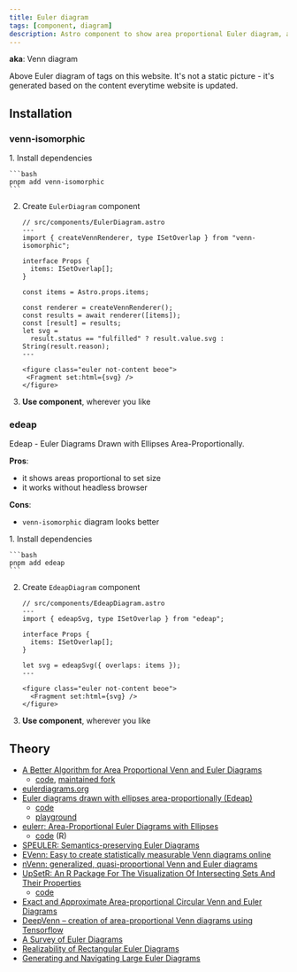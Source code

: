 ```yaml
---
title: Euler diagram
tags: [component, diagram]
description: Astro component to show area proportional Euler diagram, aka Venn diagram. Useful to visualize intersection of sets
---
```



<EulerTagsDiagram />

**aka**: Venn diagram

Above Euler diagram of tags on this website. It's not a static picture - it's generated based on the content everytime website is updated.

## Installation


### venn-isomorphic

<Steps>
1. Install dependencies

    ```bash
    pnpm add venn-isomorphic
    ```

2. Create `EulerDiagram` component

   ```astro
   // src/components/EulerDiagram.astro
   ---
   import { createVennRenderer, type ISetOverlap } from "venn-isomorphic";

   interface Props {
     items: ISetOverlap[];
   }

   const items = Astro.props.items;

   const renderer = createVennRenderer();
   const results = await renderer([items]);
   const [result] = results;
   let svg =
     result.status == "fulfilled" ? result.value.svg : String(result.reason);
   ---

   <figure class="euler not-content beoe">
    <Fragment set:html={svg} />
   </figure>
   ```

3. **Use component**, wherever you like

</Steps>

### edeap


<EdeapTagsDiagram />

Edeap - Euler Diagrams Drawn with Ellipses Area-Proportionally.

**Pros**:

- it shows areas proportional to set size
- it works without headless browser

**Cons**:

- `venn-isomorphic` diagram looks better

<Steps>
1. Install dependencies

    ```bash
    pnpm add edeap
    ```

2. Create `EdeapDiagram` component

   ```astro
   // src/components/EdeapDiagram.astro
   ---
   import { edeapSvg, type ISetOverlap } from "edeap";

   interface Props {
     items: ISetOverlap[];
   }

   let svg = edeapSvg({ overlaps: items });
   ---

   <figure class="euler not-content beoe">
     <Fragment set:html={svg} />
   </figure>
   ```

3. **Use component**, wherever you like

</Steps>

## Theory

- [A Better Algorithm for Area Proportional Venn and Euler Diagrams](https://www.benfrederickson.com/better-venn-diagrams/)
  - [code](https://github.com/benfred/venn.js), [maintained fork](https://github.com/upsetjs/venn.js)
- [eulerdiagrams.org](https://www.eulerdiagrams.org/)
- [Euler diagrams drawn with ellipses area-proportionally (Edeap)](https://bmcbioinformatics.biomedcentral.com/articles/10.1186/s12859-021-04121-8)
  - [code](https://github.com/mjwybrow/edeap)
  - [playground](https://www.eulerdiagrams.org/edeap/)
- [eulerr: Area-Proportional Euler Diagrams with Ellipses](https://lup.lub.lu.se/luur/download?func=downloadFile&recordOId=8934042&fileOId=8934043)
  - [code](https://github.com/jolars/eulerr2017bsc) (R)
- [SPEULER: Semantics-preserving Euler Diagrams](https://www.yunhaiwang.net/Vis2021/speuler/vis21b-sub1477-cam-i7.pdf)
- [EVenn: Easy to create statistically measurable Venn diagrams online](http://www.ehbio.com/test/venn/VennDoc/EVennDoc/index.html)
- [nVenn: generalized, quasi-proportional Venn and Euler diagrams](https://academic.oup.com/bioinformatics/article/34/13/2322/4904268)
- [UpSetR: An R Package For The Visualization Of Intersecting Sets And Their Properties](https://upset.app/)
  - [code](https://upset.js.org/)
- [Exact and Approximate Area-proportional Circular Venn and Euler Diagrams](https://www.cs.uic.edu/~wilkinson/Publications/venneuler.pdf)
- [DeepVenn – creation of area-proportional Venn diagrams using Tensorflow](https://arxiv.org/ftp/arxiv/papers/2210/2210.04597.pdf)
- [A Survey of Euler Diagrams](https://kar.kent.ac.uk/35163/1/JVLC_Euler_Survey.pdf)
- [Realizability of Rectangular Euler Diagrams](https://arxiv.org/pdf/2403.03801.pdf)
- [Generating and Navigating Large Euler Diagrams](https://ceur-ws.org/Vol-1244/ED-paper3.pdf)

